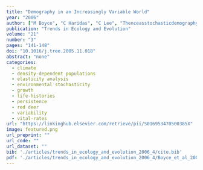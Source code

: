 ```yaml
---
title: "Demography in an Increasingly Variable World"
year: "2006"
author: ["M Boyce", "C Haridas", "C Lee", "Thenceasstochasticdemographyw"]
publication: "Trends in Ecology and Evolution"
volume: "21"
number: "3"
pages: "141-148"
doi: "10.1016/j.tree.2005.11.018"
abstract: "none"
categories: 
  - climate
  - density-dependent populations
  - elasticity analysis
  - environmental stochasticity
  - growth
  - life-histories
  - persistence
  - red deer
  - variability
  - vital-rates
url: "https://linkinghub.elsevier.com/retrieve/pii/S016953470500385X"
image: featured.png
url_preprint: ""
url_code: ""
url_dataset: ""
bib: './articles/trends_in_ecology_and_evolution_2006_4/cite.bib'
pdf: './articles/trends_in_ecology_and_evolution_2006_4/Boyce_et_al_2006.pdf'
---
```

